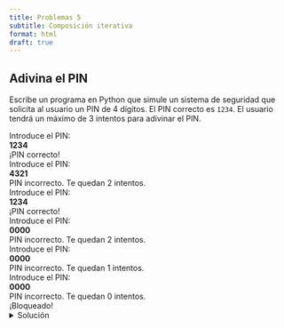 ```yaml
---
title: Problemas 5
subtitle: Composición iterativa
format: html
draft: true
---
```


## Adivina el PIN

Escribe un programa en Python que simule un sistema de seguridad que solicita al usuario un PIN de 4 dígitos.
El PIN correcto es `1234`.
El usuario tendrá un máximo de 3 intentos para adivinar el PIN.

| Introduce el PIN:
| **1234**
| ¡PIN correcto!

| Introduce el PIN:
| **4321**
| PIN incorrecto. Te quedan 2 intentos.
| Introduce el PIN:
| **1234**
| ¡PIN correcto!

| Introduce el PIN:
| **0000**
| PIN incorrecto. Te quedan 2 intentos.
| Introduce el PIN:
| **0000**
| PIN incorrecto. Te quedan 1 intentos.
| Introduce el PIN:
| **0000**
| PIN incorrecto. Te quedan 0 intentos.
| ¡Bloqueado!

<details>
<summary>Solución</summary>

```python
intentos = 3
encontrado = False

while not encontrado and intentos > 0:
    print("Introduce el PIN:")
    pin = int(input())

    if pin == 1234:
        encontrado = True
    else:
        intentos -= 1
        print(f"PIN incorrecto. Te quedan {intentos} intentos.")

if encontrado:
    print("¡PIN correcto!")
else:
    print("¡Bloqueado!")

```

</details>

